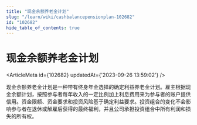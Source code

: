 ```yaml
---
title: "现金余额养老金计划"
slug: "/learn/wiki/cashbalancepensionplan-102682"
id: "102682"
hide_table_of_contents: true
---
```



# 现金余额养老金计划

<ArticleMeta id={102682} updatedAt={'2023-09-26 13:59:02'} />
<div className='border-solid border-b border-t-0 my-4 border-[var(--ifm-color-gray-300)]' />

现金余额养老金计划是一种带有终身年金选择的确定利益养老金计划。雇主根据现金余额计划，按照参与者每年收入的一定比例加上利息费用来为参与者的账户提供信用。资金限额、资金要求和投资风险基于确定利益要求。投资组合的变化不会影响参与者在退休或解雇后获得的最终福利，并且公司承担投资组合中所有利润和损失的所有权。
